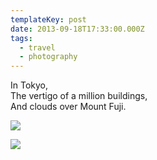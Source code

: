 ```yaml
---
templateKey: post
date: 2013-09-18T17:33:00.000Z
tags:
  - travel
  - photography
---
```

In Tokyo,<br/>
The vertigo of a million buildings,<br/>
And clouds over Mount Fuji.

![](../../static/assets/20130921-IMG_1165.jpg)

![](../../static/assets/20130918-IMG_0081.jpg)